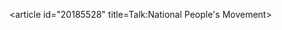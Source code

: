 <article id="20185528" title=Talk:National People's Movement>
	<talkpage id="20185528" title="Talk:National People's Movement">
{{DisambigProject}}
{{WikiProject Politics|class=Dab|importance=NA}}
	</talkpage>
</article>
